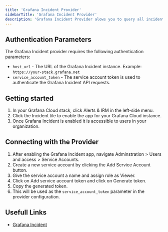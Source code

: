 ```yaml
---
title: 'Grafana Incident Provider'
sidebarTitle: 'Grafana Incident Provider'
description: 'Grafana Incident Provider alows you to query all incidents from Grafana Incident.'
---
```


## Authentication Parameters

The Grafana Incident provider requires the following authentication parameters:

- `host_url` - The URL of the Grafana Incident instance.
  Example: `https://your-stack.grafana.net`
- `service_account_token` - The service account token is used to authenticate the Grafana Incident API requests.

## Getting started

1. In your Grafana Cloud stack, click Alerts & IRM in the left-side menu.
2. Click the Incident tile to enable the app for your Grafana Cloud instance.
3. Once Grafana Incident is enabled it is accessible to users in your organization.

## Connecting with the Provider

1. After enabling the Grafana Incident app, navigate Adminstration > Users and access > Service Accounts.
2. Create a new service account by clicking the Add Service Account button.
3. Give the service account a name and assign role as Viewer.
4. Click on Add service account token and click on Generate token.
5. Copy the generated token.
6. This will be used as the `service_account_token` parameter in the provider configuration.

## Usefull Links

- [Grafana Incident](https://grafana.com/docs/grafana-cloud/alerting-and-irm/incident/)
